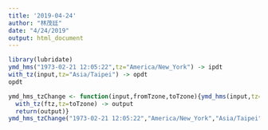 ```yaml
---
title: '2019-04-24'
author: "林茂廷"
date: "4/24/2019"
output: html_document
---
```


```r
library(lubridate)
ymd_hms("1973-02-21 12:05:22",tz="America/New_York") -> ipdt
with_tz(input,tz="Asia/Taipei") -> opdt
opdt
```

```r
ymd_hms_tzChange <- function(input,fromTzone,toTzone){ymd_hms(input,tz=fromTzone) -> ftz
  with_tz(ftz,tz=toTzone) -> output
  return(output)}
ymd_hms_tzChange("1973-02-21 12:05:22","America/New_York","Asia/Taipei")
```

